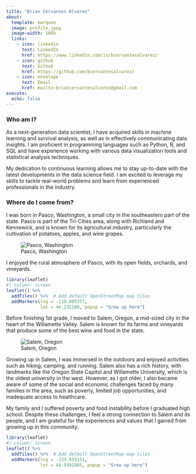 ```yaml
---
title: "Brian Cervantes Alvarez"
about:
  template: marquee
  image: profile.jpeg
  image-width: 100%
  links:
    - icon: linkedin
      text: LinkedIn
      href: https://www.linkedin.com/in/bcervantesalvarez/
    - icon: github
      text: Github
      href: https://github.com/bcervantesalvarez/
    - icon: envelope
      text: Email
      href: mailto:briancervantesalvarez@gmail.com
execute: 
  echo: false
---
```


### Who am I?

As a next-generation data scientist, I have acquired skills in machine learning and survival analysis, as well as in effectively communicating data insights. I am proficient in programming languages such as Python, R, and SQL and have experience working with various data visualization tools and statistical analysis techniques. 

My dedication to continuous learning allows me to stay up-to-date with the latest developments in the data science field. I am excited to leverage my skills to tackle real-world problems and learn from experienced professionals in the industry.

### Where do I come from?

I was born in Pasco, Washington, a small city in the southeastern part of the state. Pasco is part of the Tri-Cities area, along with Richland and Kennewick, and is known for its agricultural industry, particularly the cultivation of potatoes, apples, and wine grapes. 

![Pasco, Washington](background1.jpeg)

I enjoyed the rural atmosphere of Pasco, with its open fields, orchards, and vineyards.

```r
library(leaflet)
#| column: screen
leaflet() %>%
  addTiles() %>%  # Add default OpenStreetMap map tiles
  addMarkers(lng = -119.095377, 
             lat = 46.235109, popup = "Grew up here")
```

Before finishing 1st grade, I moved to Salem, Oregon, a mid-sized city in the heart of the Willamette Valley. Salem is known for its farms and vineyards that produce some of the best wine and food in the state. 

![Salem, Oregon](background2.jpeg)

Growing up in Salem, I was immersed in the outdoors and enjoyed activities such as hiking, camping, and running. Salem also has a rich history, with landmarks like the Oregon State Capitol and Willamette University, which is the oldest university in the west. However, as I got older, I also became aware of some of the social and economic challenges faced by many families in the area, such as poverty, limited job opportunities, and inadequate access to healthcare. 

My family and I suffered poverty and food instability before I graduated high school. Despite these challenges, I feel a strong connection to Salem and its people, and I am grateful for the experiences and values that I gained from growing up in this community.

```r
library(leaflet)
#| column: screen
leaflet() %>%
  addTiles() %>%  # Add default OpenStreetMap map tiles
  addMarkers(lng = -123.033121, 
             lat = 44.9391565, popup = "Grew up here")
```

